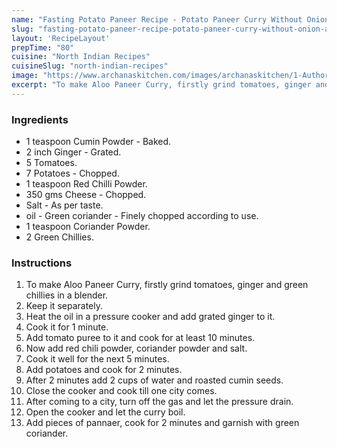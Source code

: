 ---
name: "Fasting Potato Paneer Recipe - Potato Paneer Curry Without Onion And Garlic Recipe"
slug: "fasting-potato-paneer-recipe-potato-paneer-curry-without-onion-and-garlic-recipe"
layout: 'RecipeLayout'
prepTime: "80"
cuisine: "North Indian Recipes"
cuisineSlug: "north-indian-recipes"
image: "https://www.archanaskitchen.com/images/archanaskitchen/1-Author/Neha_Kaushal/Potato_Paneer_curry_without_Onion_and_Garlic_Vrat_wale_aloo_paneer.jpg"
excerpt: "To make Aloo Paneer Curry, firstly grind tomatoes, ginger and green chillies in a blender"
---

### Ingredients

-  1 teaspoon Cumin Powder - Baked.
-  2 inch Ginger - Grated.
-  5 Tomatoes.
- 7 Potatoes - Chopped.
-  1 teaspoon Red Chilli Powder.
-  350 gms Cheese - Chopped.
-  Salt - As per taste.
-  oil - Green coriander - Finely chopped according to use.
-  1 teaspoon Coriander Powder.
-  2 Green Chillies.

### Instructions

1. To make Aloo Paneer Curry, firstly grind tomatoes, ginger and green chillies in a blender.
1. Keep it separately.
1. Heat the oil in a pressure cooker and add grated ginger to it.
1. Cook it for 1 minute.
1. Add tomato puree to it and cook for at least 10 minutes.
1. Now add red chili powder, coriander powder and salt.
1. Cook it well for the next 5 minutes.
1. Add potatoes and cook for 2 minutes.
1. After 2 minutes add 2 cups of water and roasted cumin seeds.
1. Close the cooker and cook till one city comes.
1. After coming to a city, turn off the gas and let the pressure drain.
1. Open the cooker and let the curry boil.
1. Add pieces of pannaer, cook for 2 minutes and garnish with green coriander.
